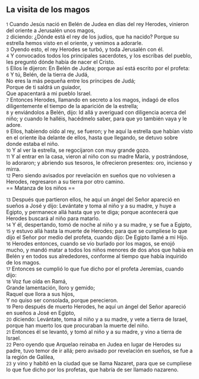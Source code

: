 == La visita de los magos ==

{{anchor|1}} <small>1</small> Cuando Jesús nació en Belén de Judea en días del rey Herodes, vinieron del oriente a Jerusalén unos magos,<br>
{{anchor|2}} <small>2</small> diciendo: ¿Dónde está el rey de los judíos, que ha nacido? Porque su estrella hemos visto en el oriente, y venimos a adorarle.<br>
{{anchor|3}} <small>3</small> Oyendo esto, el rey Herodes se turbó, y toda Jerusalén con él.<br>
{{anchor|4}} <small>4</small> Y convocados todos los principales sacerdotes, y los escribas del pueblo, les preguntó dónde había de nacer el Cristo.<br>
{{anchor|5}} <small>5</small> Ellos le dijeron: En Belén de Judea; porque así está escrito por el profeta:<br>
{{anchor|6}} <small>6</small> Y tú, Belén, de la tierra de Judá,<br>
No eres la más pequeña entre los príncipes de Judá;<br>
Porque de ti saldrá un guiador,<br>
Que apacentará a mi pueblo Israel.<br>
{{anchor|7}} <small>7</small> Entonces Herodes, llamando en secreto a los magos, indagó de ellos diligentemente el tiempo de la aparición de la estrella;<br>
{{anchor|8}} <small>8</small> y enviándolos a Belén, dijo: Id allá y averiguad con diligencia acerca del niño; y cuando le halléis, hacédmelo saber, para que yo también vaya y le adore.<br>
{{anchor|9}} <small>9</small> Ellos, habiendo oído al rey, se fueron; y he aquí la estrella que habían visto en el oriente iba delante de ellos, hasta que llegando, se detuvo sobre donde estaba el niño.<br>
{{anchor|10}} <small>10</small> Y al ver la estrella, se regocijaron con muy grande gozo.<br>
{{anchor|11}} <small>11</small> Y al entrar en la casa, vieron al niño con su madre María, y postrándose, lo adoraron; y abriendo sus tesoros, le ofrecieron presentes: oro, incienso y mirra.<br>
{{anchor|12}} <small>12</small> Pero siendo avisados por revelación en sueños que no volviesen a Herodes, regresaron a su tierra por otro camino.<br>
== Matanza de los niños ==

{{anchor|13}} <small>13</small> Después que partieron ellos, he aquí un ángel del Señor apareció en sueños a José y dijo: Levántate y toma al niño y a su madre, y huye a Egipto, y permanece allá hasta que yo te diga; porque acontecerá que Herodes buscará al niño para matarlo.<br>
{{anchor|14}} <small>14</small> Y él, despertando, tomó de noche al niño y a su madre, y se fue a Egipto,<br>
{{anchor|15}} <small>15</small> y estuvo allá hasta la muerte de Herodes; para que se cumpliese lo que dijo el Señor por medio del profeta, cuando dijo: De Egipto llamé a mi Hijo.<br>
{{anchor|16}} <small>16</small> Herodes entonces, cuando se vio burlado por los magos, se enojó mucho, y mandó matar a todos los niños menores de dos años que había en Belén y en todos sus alrededores, conforme al tiempo que había inquirido de los magos.<br>
{{anchor|17}} <small>17</small> Entonces se cumplió lo que fue dicho por el profeta Jeremías, cuando dijo:<br>
{{anchor|18}} <small>18</small> Voz fue oída en Ramá,<br>
Grande lamentación, lloro y gemido;<br>
Raquel que llora a sus hijos,<br>
Y no quiso ser consolada, porque perecieron.<br>
{{anchor|19}} <small>19</small> Pero después de muerto Herodes, he aquí un ángel del Señor apareció en sueños a José en Egipto,<br>
{{anchor|20}} <small>20</small> diciendo: Levántate, toma al niño y a su madre, y vete a tierra de Israel, porque han muerto los que procuraban la muerte del niño.<br>
{{anchor|21}} <small>21</small> Entonces él se levantó, y tomó al niño y a su madre, y vino a tierra de Israel.<br>
{{anchor|22}} <small>22</small> Pero oyendo que Arquelao reinaba en Judea en lugar de Herodes su padre, tuvo temor de ir allá; pero avisado por revelación en sueños, se fue a la región de Galilea,<br>
{{anchor|23}} <small>23</small> y vino y habitó en la ciudad que se llama Nazaret, para que se cumpliese lo que fue dicho por los profetas, que habría de ser llamado nazareno.<br>
